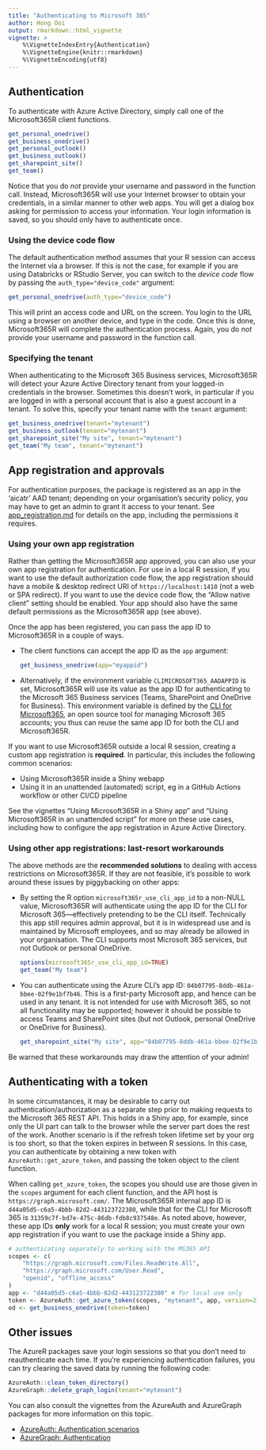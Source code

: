 ```yaml
---
title: "Authenticating to Microsoft 365"
author: Hong Ooi
output: rmarkdown::html_vignette
vignette: >
    %\VignetteIndexEntry{Authentication}
    %\VignetteEngine{knitr::rmarkdown}
    %\VignetteEncoding{utf8}
---
```


## Authentication

To authenticate with Azure Active Directory, simply call one of the Microsoft365R client functions.

```r
get_personal_onedrive()
get_business_onedrive()
get_personal_outlook()
get_business_outlook()
get_sharepoint_site()
get_team()
```

Notice that you do _not_ provide your username and password in the function call. Instead, Microsoft365R will use your Internet browser to obtain your credentials, in a similar manner to other web apps. You will get a dialog box asking for permission to access your information. Your login information is saved, so you should only have to authenticate once.

### Using the device code flow

The default authentication method assumes that your R session can access the Internet via a browser. If this is not the case, for example if you are using Databricks or RStudio Server, you can switch to the _device code_ flow by passing the `auth_type="device_code"` argument:

```r
get_personal_onedrive(auth_type="device_code")
```

This will print an access code and URL on the screen. You login to the URL using a browser on another device, and type in the code. Once this is done, Microsoft365R will complete the authentication process. Again, you do _not_ provide your username and password in the function call.

### Specifying the tenant

When authenticating to the Microsoft 365 Business services, Microsoft365R will detect your Azure Active Directory tenant from your logged-in credentials in the browser. Sometimes this doesn't work, in particular if you are logged in with a personal account that is also a guest account in a tenant. To solve this, specify your tenant name with the `tenant` argument:

```r
get_business_onedrive(tenant="mytenant")
get_business_outlook(tenant="mytenant")
get_sharepoint_site("My site", tenant="mytenant")
get_team("My team", tenant="mytenant")
```

## App registration and approvals

For authentication purposes, the package is registered as an app in the 'aicatr' AAD tenant; depending on your organisation's security policy, you may have to get an admin to grant it access to your tenant. See [app_registration.md](https://github.com/Azure/Microsoft365R/blob/master/inst/app_registration.md) for details on the app, including the permissions it requires.

### Using your own app registration

Rather than getting the Microsoft365R app approved, you can also use your own app registration for authentication. For use in a local R session, if you want to use the default authorization code flow, the app registration should have a mobile & desktop redirect URI of `https://localhost:1410` (not a web or SPA redirect). If you want to use the device code flow, the "Allow native client" setting should be enabled. Your app should also have the same default permissions as the Microsoft365R app (see above).

Once the app has been registered, you can pass the app ID to Microsoft365R in a couple of ways.

- The client functions can accept the app ID as the `app` argument:

  ```r
  get_business_onedrive(app="myappid")
  ```

- Alternatively, if the environment variable `CLIMICROSOFT365_AADAPPID` is set, Microsoft365R will use its value as the app ID for authenticating to the Microsoft 365 Business services (Teams, SharePoint and OneDrive for Business). This environment variable is defined by the [CLI for Microsoft365](https://pnp.github.io/cli-microsoft365/), an open source tool for managing Microsoft 365 accounts; you thus can reuse the same app ID for both the CLI and Microsoft365R.

If you want to use Microsoft365R outside a local R session, creating a custom app registration is **required**. In particular, this includes the following common scenarios:

- Using Microsoft365R inside a Shiny webapp
- Using it in an unattended (automated) script, eg in a GitHub Actions workflow or other CI/CD pipeline

See the vignettes "Using Microsoft365R in a Shiny app" and "Using Microsoft365R in an unattended script" for more on these use cases, including how to configure the app registration in Azure Active Directory.

### Using other app registrations: last-resort workarounds

The above methods are the **recommended solutions** to dealing with access restrictions on Microsoft365R. If they are not feasible, it's possible to work around these issues by piggybacking on other apps:

- By setting the R option `microsoft365r_use_cli_app_id` to a non-NULL value, Microsoft365R will authenticate using the app ID for the CLI for Microsoft 365---effectively pretending to be the CLI itself. Technically this app still requires admin approval, but it is in widespread use and is maintained by Microsoft employees, and so may already be allowed in your organisation. The CLI supports most Microsoft 365 services, but not Outlook or personal OneDrive.

  ```r
  options(microsoft365r_use_cli_app_id=TRUE)
  get_team("My team")
  ```

- You can authenticate using the Azure CLI's app ID: `04b07795-8ddb-461a-bbee-02f9e1bf7b46`. This is a first-party Microsoft app, and hence can be used in any tenant. It is not intended for use with Microsoft 365, so not all functionality may be supported; however it should be possible to access Teams and SharePoint sites (but not Outlook, personal OneDrive or OneDrive for Business).

  ```r
  get_sharepoint_site("My site", app="04b07795-8ddb-461a-bbee-02f9e1bf7b46")
  ```

Be warned that these workarounds may draw the attention of your admin!


## Authenticating with a token

In some circumstances, it may be desirable to carry out authentication/authorization as a separate step prior to  making requests to the Microsoft 365 REST API. This holds in a Shiny app, for example, since only the UI part can talk to the browser while the server part does the rest of the work. Another scenario is if the refresh token lifetime set by your org is too short, so that the token expires in between R sessions. In this case, you can authenticate by obtaining a new token with `AzureAuth::get_azure_token`, and passing the token object to the client function.

When calling `get_azure_token`, the scopes you should use are those given in the `scopes` argument for each client function, and the API host is `https://graph.microsoft.com/`. The Microsoft365R internal app ID is `d44a05d5-c6a5-4bbb-82d2-443123722380`, while that for the CLI for Microsoft 365 is `31359c7f-bd7e-475c-86db-fdb8c937548e`. As noted above, however, these app IDs **only** work for a local R session; you must create your own app registration if you want to use the package inside a Shiny app.

```r
# authenticating separately to working with the MS365 API
scopes <- c(
    "https://graph.microsoft.com/Files.ReadWrite.All",
    "https://graph.microsoft.com/User.Read",
    "openid", "offline_access"
)
app <- "d44a05d5-c6a5-4bbb-82d2-443123722380" # for local use only
token <- AzureAuth::get_azure_token(scopes, "mytenant", app, version=2)
od <- get_business_onedrive(token=token)
```


## Other issues

The AzureR packages save your login sessions so that you don't need to reauthenticate each time. If you're experiencing authentication failures, you can try clearing the saved data by running the following code:

```r
AzureAuth::clean_token_directory()
AzureGraph::delete_graph_login(tenant="mytenant")
```

You can also consult the vignettes from the AzureAuth and AzureGraph packages for more information on this topic.

- [AzureAuth: Authentication scenarios](https://cran.r-project.org/package=AzureAuth/vignettes/scenarios.html)
- [AzureGraph: Authentication](https://cran.r-project.org/package=AzureGraph/vignettes/auth.html)
